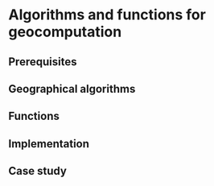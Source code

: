 # Algorithms and functions for geocomputation

## Prerequisites {-}

## Geographical algorithms

## Functions

## Implementation

## Case study
